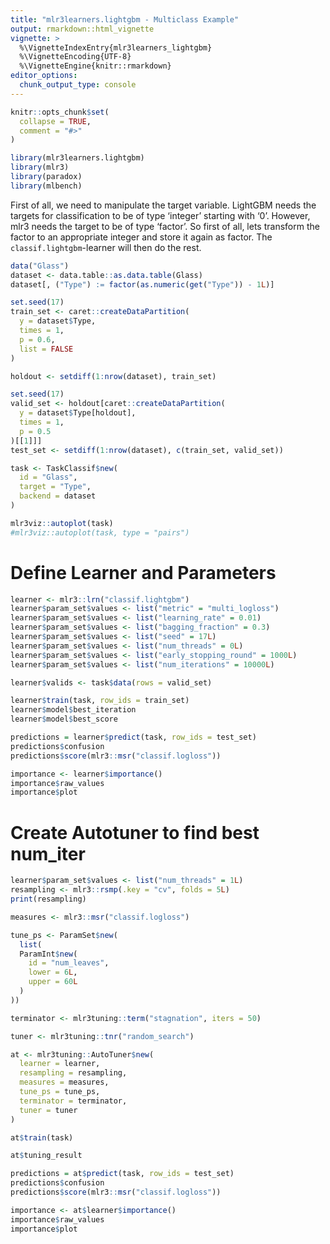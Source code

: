 ```yaml
---
title: "mlr3learners.lightgbm - Multiclass Example"
output: rmarkdown::html_vignette
vignette: >
  %\VignetteIndexEntry{mlr3learners_lightgbm}
  %\VignetteEncoding{UTF-8}
  %\VignetteEngine{knitr::rmarkdown}
editor_options: 
  chunk_output_type: console
---
```


```r
knitr::opts_chunk$set(
  collapse = TRUE,
  comment = "#>"
)
```

```r
library(mlr3learners.lightgbm)
library(mlr3)
library(paradox)
library(mlbench)
```

First of all, we need to manipulate the target variable. LightGBM needs the targets for classification to be of type 'integer' starting with '0'. However, mlr3 needs the target to be of type 'factor'. So first of all, lets transform the factor to an appropriate integer and store it again as factor. The `classif.lightgbm`-learner will then do the rest.

```r
data("Glass")
dataset <- data.table::as.data.table(Glass)
dataset[, ("Type") := factor(as.numeric(get("Type")) - 1L)]

set.seed(17)
train_set <- caret::createDataPartition(
  y = dataset$Type,
  times = 1,
  p = 0.6,
  list = FALSE
)

holdout <- setdiff(1:nrow(dataset), train_set)

set.seed(17)
valid_set <- holdout[caret::createDataPartition(
  y = dataset$Type[holdout],
  times = 1,
  p = 0.5
)[[1]]]
test_set <- setdiff(1:nrow(dataset), c(train_set, valid_set))

task <- TaskClassif$new(
  id = "Glass",
  target = "Type",
  backend = dataset
)
```

```r
mlr3viz::autoplot(task)
#mlr3viz::autoplot(task, type = "pairs")
```


# Define Learner and Parameters

```r
learner <- mlr3::lrn("classif.lightgbm")
learner$param_set$values <- list("metric" = "multi_logloss")
learner$param_set$values <- list("learning_rate" = 0.01)
learner$param_set$values <- list("bagging_fraction" = 0.3)
learner$param_set$values <- list("seed" = 17L)
learner$param_set$values <- list("num_threads" = 0L)
learner$param_set$values <- list("early_stopping_round" = 1000L)
learner$param_set$values <- list("num_iterations" = 10000L)
```

```r
learner$valids <- task$data(rows = valid_set)

learner$train(task, row_ids = train_set)
learner$model$best_iteration
learner$model$best_score

predictions = learner$predict(task, row_ids = test_set)
predictions$confusion
predictions$score(mlr3::msr("classif.logloss"))

importance <- learner$importance()
importance$raw_values
importance$plot
```


# Create Autotuner to find best num_iter

```r
learner$param_set$values <- list("num_threads" = 1L)
resampling <- mlr3::rsmp(.key = "cv", folds = 5L)
print(resampling)

measures <- mlr3::msr("classif.logloss")

tune_ps <- ParamSet$new(
  list(
  ParamInt$new(
    id = "num_leaves",
    lower = 6L,
    upper = 60L
  )
))

terminator <- mlr3tuning::term("stagnation", iters = 50)

tuner <- mlr3tuning::tnr("random_search")

at <- mlr3tuning::AutoTuner$new(
  learner = learner,
  resampling = resampling,
  measures = measures,
  tune_ps = tune_ps,
  terminator = terminator,
  tuner = tuner
)
```


```r
at$train(task)

at$tuning_result

predictions = at$predict(task, row_ids = test_set)
predictions$confusion
predictions$score(mlr3::msr("classif.logloss"))

importance <- at$learner$importance()
importance$raw_values
importance$plot
```


